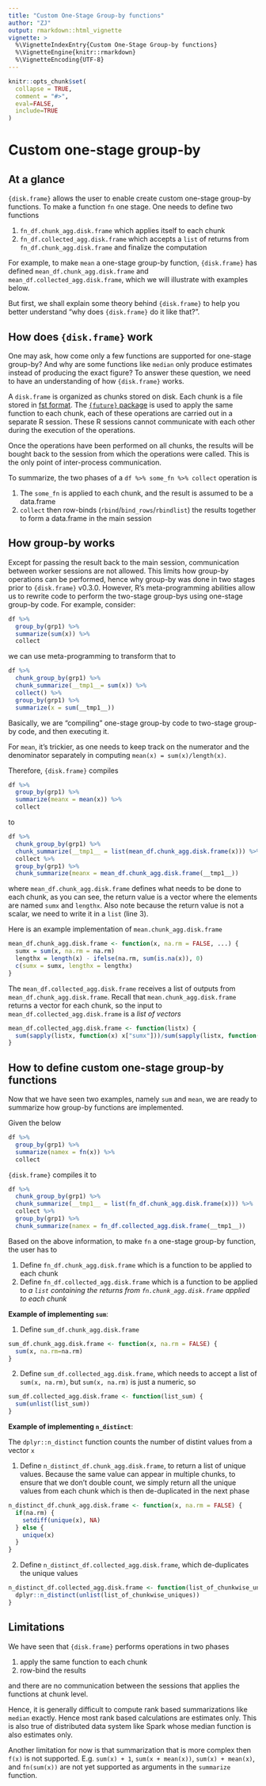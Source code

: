 ---
title: "Custom One-Stage Group-by functions"
author: "ZJ"
output: rmarkdown::html_vignette
vignette: >
  %\VignetteIndexEntry{Custom One-Stage Group-by functions}
  %\VignetteEngine{knitr::rmarkdown}
  %\VignetteEncoding{UTF-8}
---

```{r include=FALSE}
knitr::opts_chunk$set(
  collapse = TRUE,
  comment = "#>",
  eval=FALSE,
  include=TRUE
)
```

# Custom one-stage group-by

## At a glance

`{disk.frame}` allows the user to enable create custom one-stage group-by functions. To make a function `fn` one stage. One needs to define two functions

1. `fn_df.chunk_agg.disk.frame` which applies itself to each chunk
2. `fn_df.collected_agg.disk.frame` which accepts a `list` of returns from `fn_df.chunk_agg.disk.frame` and finalize the computation

For example, to make `mean` a one-stage group-by function, `{disk.frame}` has defined `mean_df.chunk_agg.disk.frame` and `mean_df.collected_agg.disk.frame`, which we will illustrate with examples below.

But first, we shall explain some theory behind `{disk.frame}` to help you better understand "why does `{disk.frame}` do it like that?".

## How does `{disk.frame}` work

One may ask, how come only a few functions are supported for one-stage group-by? And why are some functions like `median` only produce estimates instead of producing the exact figure? To answer these question, we need to have an understanding of how `{disk.frame}` works.

A `disk.frame` is organized as chunks stored on disk. Each chunk is a file stored in [fst format](https://www.fstpackage.org/). The [`{future}` package](https://CRAN.R-project.org/package=future) is used to apply the same function to each chunk, each of these operations are carried out in a separate R session. These R sessions cannot communicate with each other during the execution of the operations.

Once the operations have been performed on all chunks, the results will be bought back to the session from which the operations were called. This is the only point of inter-process communication. 

To summarize, the two phases of a `df %>% some_fn %>% collect` operation is 

1. The `some_fn` is applied to each chunk, and the result is assumed to be a data.frame
2. `collect` then row-binds (`rbind`/`bind_rows`/`rbindlist`) the results together to form a data.frame in the main session

## How group-by works

Except for passing the result back to the main session, communication between worker sessions are not allowed. This limits how group-by operations can be performed, hence why group-by was done in two stages prior to `{disk.frame}` v0.3.0. However, R's meta-programming abilities allow us to rewrite code to perform the two-stage group-bys using one-stage group-by code. For example, consider:

```r
df %>% 
  group_by(grp1) %>% 
  summarize(sum(x)) %>% 
  collect
```

we can use meta-programming to transform that to 
  
```r
df %>% 
  chunk_group_by(grp1) %>% 
  chunk_summarize(__tmp1__= sum(x)) %>% 
  collect() %>% 
  group_by(grp1) %>% 
  summarize(x = sum(__tmp1__))
```

Basically, we are "compiling" one-stage group-by code to two-stage group-by code, and then executing it.

For `mean`, it's trickier, as one needs to keep track on the numerator and the denominator separately in computing `mean(x) = sum(x)/length(x)`. 

Therefore, `{disk.frame}` compiles 

```r
df %>% 
  group_by(grp1) %>% 
  summarize(meanx = mean(x)) %>% 
  collect
```

to

```r
df %>% 
  chunk_group_by(grp1) %>% 
  chunk_summarize(__tmp1__ = list(mean_df.chunk_agg.disk.frame(x))) %>% 
  collect %>% 
  group_by(grp1) %>% 
  chunk_summarize(meanx = mean_df.chunk_agg.disk.frame(__tmp1__))
```

where `mean_df.chunk_agg.disk.frame` defines what needs to be done to each chunk, as you can see, the return value is a vector where the elements are named `sumx` and `lengthx`. Also note because the return value is not a scalar, we need to write it in a `list` (line 3). 

Here is an example implementation of `mean.chunk_agg.disk.frame`

```r
mean_df.chunk_agg.disk.frame <- function(x, na.rm = FALSE, ...) {
  sumx = sum(x, na.rm = na.rm)
  lengthx = length(x) - ifelse(na.rm, sum(is.na(x)), 0)
  c(sumx = sumx, lengthx = lengthx)
}

```

The `mean_df.collected_agg.disk.frame` receives a list of outputs from `mean_df.chunk_agg.disk.frame`. Recall that `mean.chunk_agg.disk.frame` returns a vector for each chunk, so the input to `mean_df.collected_agg.disk.frame` is a *list of vectors*

```r
mean_df.collected_agg.disk.frame <- function(listx) {
  sum(sapply(listx, function(x) x["sumx"]))/sum(sapply(listx, function(x) x["lengthx"]))
}
```

## How to define custom one-stage group-by functions

Now that we have seen two examples, namely `sum` and `mean`, we are ready to summarize how group-by functions are implemented. 

Given the below

```r
df %>% 
  group_by(grp1) %>% 
  summarize(namex = fn(x)) %>% 
  collect
```

`{disk.frame}` compiles it to

```r
df %>% 
  chunk_group_by(grp1) %>% 
  chunk_summarize(__tmp1__ = list(fn_df.chunk_agg.disk.frame(x))) %>% 
  collect %>% 
  group_by(grp1) %>% 
  chunk_summarize(namex = fn_df.collected_agg.disk.frame(__tmp1__))
```

Based on the above information, to make `fn` a one-stage group-by function, the user has to

1. Define `fn_df.chunk_agg.disk.frame` which is a function to be applied to each chunk
2. Define `fn_df.collected_agg.disk.frame` which is a function to be applied to *a `list` containing the returns from `fn.chunk_agg.disk.frame` applied to each chunk*

**Example of implementing `sum`**:

1. Define `sum_df.chunk_agg.disk.frame`

```r
sum_df.chunk_agg.disk.frame <- function(x, na.rm = FALSE) {
  sum(x, na.rm=na.rm)
}
```

2. Define `sum_df.collected_agg.disk.frame`, which needs to accept a list of `sum(x, na.rm)`, but `sum(x, na.rm)` is just a numeric, so

```r
sum_df.collected_agg.disk.frame <- function(list_sum) {
  sum(unlist(list_sum))
}
```

**Example of implementing `n_distinct`**:

The `dplyr::n_distinct` function counts the number of distint values from a vector `x`

1. Define `n_distinct_df.chunk_agg.disk.frame`, to return a list of unique values. Because the same value can appear in multiple chunks, to ensure that we don't double count, we simply return all the unique values from each chunk which is then de-duplicated in the next phase

```r
n_distinct_df.chunk_agg.disk.frame <- function(x, na.rm = FALSE) {
  if(na.rm) {
    setdiff(unique(x), NA)
  } else {
    unique(x)
  }
}
```

2. Define `n_distinct_df.collected_agg.disk.frame`, which de-duplicates the unique values

```r
n_distinct_df.collected_agg.disk.frame <- function(list_of_chunkwise_uniques) {
  dplyr::n_distinct(unlist(list_of_chunkwise_uniques))
}
```

## Limitations

We have seen that `{disk.frame}` performs operations in two phases 

1. apply the same function to each chunk
2. row-bind the results

and there are no communication between the sessions that applies the functions at chunk level.

Hence, it is generally difficult to compute rank based summarizations like `median` exactly. Hence most rank based calculations are estimates only. This is also true of distributed data system like Spark whose median function is also estimates only.

Another limitation for now is that summarization that is more complex then `f(x)` is not supported. E.g. `sum(x) + 1`, `sum(x + mean(x))`, `sum(x) + mean(x)`, and `fn(sum(x))` are not yet supported as arguments in the `summarize` function.
